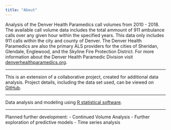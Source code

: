 ```yaml
---
title: "About"
---
```

Analysis of the Denver Health Paramedics call volumes from 2010 - 2018.  The available call volume data includes the total ammount of 911 ambulance calls over any given hour within the specified years. This data only includes 911 calls within the city and county of Denver.  The Denver Health Paramedics are also the primary ALS providers for the cities of Sheridan, Glendale, Englewood, and the Skyline Fire Protection District. For more information about the Denver Health Paramedic Division visit [denverhealthparamedics.org](www.denverhealthparamedics.org).

---

This is an extension of a collaborative project, created for additional data analysis.  Project details, including the data set used, can be viewed on [GitHub](https://github.com/ChrisELarson/DenverEMS).    

---

Data analysis and modeling using [R statistical software](https://www.r-project.org).

---

Planned further development:
  - Continued Volume Analysis
  - Further exploration of predictive models
  - Time series analysis